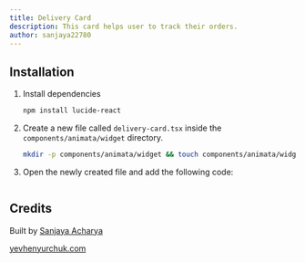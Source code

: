 ```yaml
---
title: Delivery Card
description: This card helps user to track their orders.
author: sanjaya22780
---
```


<ComponentPreview name="widget-delivery-card--docs" />

## Installation

1. Install dependencies

   ```bash
   npm install lucide-react
   ```

2. Create a new file called `delivery-card.tsx` inside the `components/animata/widget` directory.

   ```bash
   mkdir -p components/animata/widget && touch components/animata/widget/delivery-card.tsx
   ```

3. Open the newly created file and add the following code:

   ```jsx file=<rootDir>/animata/widget/delivery-card.tsx

   ```

## Credits

Built by [Sanjaya Acharya](https://github.com/acharya-sanjaya)

[yevhenyurchuk.com](https://yevhenyurchuk.com/)
